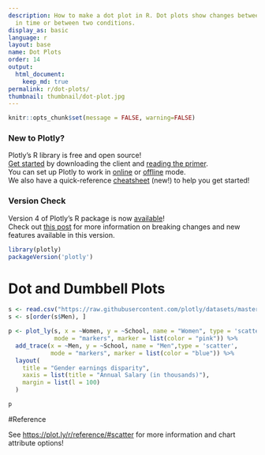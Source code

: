 ```yaml
---
description: How to make a dot plot in R. Dot plots show changes between two points
  in time or between two conditions.
display_as: basic
language: r
layout: base
name: Dot Plots
order: 14
output:
  html_document:
    keep_md: true
permalink: r/dot-plots/
thumbnail: thumbnail/dot-plot.jpg
---
```


```r
knitr::opts_chunk$set(message = FALSE, warning=FALSE)
```
### New to Plotly?

Plotly's R library is free and open source!<br>
[Get started](https://plot.ly/r/getting-started/) by downloading the client and [reading the primer](https://plot.ly/r/getting-started/).<br>
You can set up Plotly to work in [online](https://plot.ly/r/getting-started/#hosting-graphs-in-your-online-plotly-account) or [offline](https://plot.ly/r/offline/) mode.<br>
We also have a quick-reference [cheatsheet](https://images.plot.ly/plotly-documentation/images/r_cheat_sheet.pdf) (new!) to help you get started!

### Version Check

Version 4 of Plotly's R package is now [available](https://plot.ly/r/getting-started/#installation)!<br>
Check out [this post](http://moderndata.plot.ly/upgrading-to-plotly-4-0-and-above/) for more information on breaking changes and new features available in this version.
```r
library(plotly)
packageVersion('plotly')
```

# Dot and Dumbbell Plots

```r
s <- read.csv("https://raw.githubusercontent.com/plotly/datasets/master/school_earnings.csv")
s <- s[order(s$Men), ]

p <- plot_ly(s, x = ~Women, y = ~School, name = "Women", type = 'scatter',
             mode = "markers", marker = list(color = "pink")) %>%
  add_trace(x = ~Men, y = ~School, name = "Men",type = 'scatter',
            mode = "markers", marker = list(color = "blue")) %>%
  layout(
    title = "Gender earnings disparity",
    xaxis = list(title = "Annual Salary (in thousands)"),
    margin = list(l = 100)
  )

p
```

#Reference

See [https://plot.ly/r/reference/#scatter](https://plot.ly/r/reference/#scatter) for more information and chart attribute options!